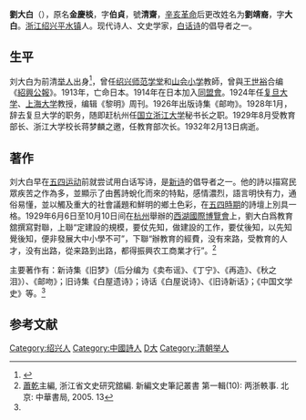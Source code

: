 {{Infobox_Person
|name=刘大白
|image_name=File:劉大白.jpg
|box_width=
|occupation=现代诗人、文史学家
|period=
|sex=男
|birth_date= [[光緒|光緒]]六年（1880年）8月28日
|birth_place= {{QING-1862}}[[浙江省|浙江省]][[绍兴|绍兴]]
|death_date= {{Death date and age|1932|02|13|1880|10|02}}
|death_place=
|nationality=
|residence=
|language=
|height=
|weight=
|party=
|religion=
|spouse=
|relatives=
|education=
|past=
|work=
|awards=
}}
'''劉大白'''（{{bd|1880年|10月2日|1932年|2月13日|L劉}}），原名'''金慶棪'''，字'''伯貞'''，號'''清齋'''，[[辛亥革命|辛亥革命]]后更改姓名为'''劉靖裔'''，字'''大白'''。[[浙江|浙江]][[绍兴|绍兴]][[平水鎮_(紹興市)|平水镇]]人。现代诗人、文史学家，[[白话诗|白话诗]]的倡导者之一。

== 生平 ==
刘大白为前清[[举人|举人]]出身<ref name="中国文学家辞典">{{Cite book |title=中国文学家辞典·现代第一分册 |publisher=四川人民出版社 |year=1979 |unified=17118·16 |pages=397-399}}</ref>，曾任[[绍兴师范学堂|绍兴师范学堂]]和[[山会小学|山会小学]]教師，曾與[[王世裕|王世裕]]合编《[[紹興公報|紹興公報]]》。1913年，亡命日本。1914年在日本加入[[同盟會|同盟會]]。1924年任[[复旦大学|复旦大学]]、[[上海大学_(民国)|上海大学]]教授，编辑《黎明》周刊。1926年出版诗集《邮吻》。1928年1月，辞去复旦大学的职务，随即赶杭州任[[国立浙江大学|国立浙江大学]]秘书长之职。1929年8月受教育部长、浙江大学校长蒋梦麟之邀，任教育部次长。1932年2月13日病逝。

== 著作 ==
刘大白早在[[五四运动|五四运动]]前就尝试用白话写诗，是[[新诗|新诗]]的倡导者之一。他的詩以描寫民眾疾苦之作為多，並顯示了由舊詩蛻化而來的特點，感情濃烈，語言明快有力，通俗易懂，並以觸及重大的社會議題和鮮明的鄉土色彩，在[[五四時期|五四時期]]的詩壇上別具一格。1929年6月6日至10月10日间在[[杭州|杭州]]舉辦的[[西湖博覽會|西湖國際博覽會]]上，劉大白爲教育舘撰寫對聯，上聯“定建設的規模，要仗先知，做建設的工作，要仗後知，以先知覺後知，便非發展大中小學不可”，下聯“辦教育的經費，没有來路，受教育的人才，没有出路，從来路到出路，都得振興农工商業才行”。<ref>[[蕭乾|蕭乾]]主編, 浙江省文史研究舘編. 新編文史筆記叢書 第一輯(10): 两浙軼事. 北京: 中華書局, 2005. 13</ref>

主要著作有：新诗集《旧梦》（后分编为《卖布谣》、《丁宁》、《再造》、《秋之泪》）、《邮吻》；旧诗集《白屋遗诗》；诗话《白屋说诗》、《旧诗新话》；《中国文学史》等。<ref name="中国文学家辞典"/>

==参考文献==
{{reflist}}
{{中国近现代文学}}

{{DEFAULTSORT:L刘}}
[[Category:绍兴人|Category:绍兴人]]
[[Category:中國詩人|Category:中國詩人]]
[[Category:劉姓|D大]]
[[Category:清朝举人|Category:清朝举人]]